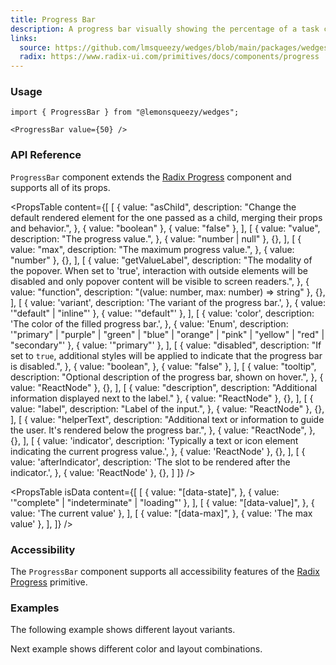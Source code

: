 ```yaml
---
title: Progress Bar
description: A progress bar visually showing the percentage of a task completed.
links:
  source: https://github.com/lmsqueezy/wedges/blob/main/packages/wedges/src/components/Progress/ProgressBar.tsx
  radix: https://www.radix-ui.com/primitives/docs/components/progress
---
```


<PreviewComponent name="progress-bar/preview" />

### Usage

```tsx
import { ProgressBar } from "@lemonsqueezy/wedges";
```

```tsx showLineNumbers
<ProgressBar value={50} />
```

### API Reference

`ProgressBar` component extends the <a href="https://www.radix-ui.com/docs/primitives/components/progress" target="_blank" rel='nofollow noreferrer'>Radix Progress</a> component and supports all of its props.

<PropsTable
  content={[
    [
      {
        value: "asChild",
        description:
          "Change the default rendered element for the one passed as a child, merging their props and behavior.",
      },
      { value: "boolean" },
      { value: "false" },
    ],
    [
      {
        value: "value",
        description:
          "The progress value.",
      },
      { value: "number | null" },
      {},
    ],
    [
      {
        value: "max",
        description: "The maximum progress value.",
      },
      { value: "number" },
      {},
    ],
    [
      {
        value: "getValueLabel",
        description:
          "The modality of the popover. When set to 'true', interaction with outside elements will be disabled and only popover content will be visible to screen readers.",
      },
      { value: "function", description: "(value: number, max: number) => string" },
      {},
    ],
    [
        {
            value: 'variant',
            description: 'The variant of the progress bar.',
        },
        { value: '"default" | "inline"' },
        { value: '"default"' },
    ],
    [
        {
            value: 'color',
            description: 'The color of the filled progress bar.',
        },
        { value: 'Enum', description: '"primary" | "purple" | "green" | "blue" | "orange" | "pink" | "yellow" | "red" | "secondary"' },
        { value: '"primary"' },
    ],
    [
      {
        value: "disabled",
        description:
          "If set to `true`, additional styles will be applied to indicate that the progress bar is disabled.",
      },
      {
        value: "boolean",
      },
      { value: "false" },
    ],
    [
      {
        value: "tooltip",
        description: "Optional description of the progress bar, shown on hover.",
      },
      { value: "ReactNode" },
      {},
    ],
    [
      { value: "description", description: "Additional information displayed next to the label." },
      { value: "ReactNode" },
      {},
    ],
    [
      {
        value: "label",
        description: "Label of the input.",
      },
      { value: "ReactNode" },
      {},
    ],
    [
      {
        value: "helperText",
        description:
          "Additional text or information to guide the user. It's rendered below the progress bar.",
      },
      {
        value: "ReactNode",
      },
      {},
    ],
    [
        {
            value: 'indicator',
            description: 'Typically a text or icon element indicating the current progress value.',
        },
        { value: 'ReactNode' },
        {},
    ],
    [
        {
            value: 'afterIndicator',
            description: 'The slot to be rendered after the indicator.',
        },
        { value: 'ReactNode' },
        {},
    ]
  ]}
/>

<PropsTable
  isData
  content={[
    [
      {
        value: "[data-state]",
      },
      { value: '"complete" | "indeterminate" | "loading"' },
    ],
    [
      {
        value: "[data-value]",
      },
      { value: 'The current value' },
    ],
    [
      {
        value: "[data-max]",
      },
      { value: 'The max value' },
    ],
]}
/>

### Accessibility

The `ProgressBar` component supports all accessibility features of the <a href="https://www.radix-ui.com/primitives/docs/components/progress#accessibility" target="_blank" rel="nofollow noreferrer">Radix Progress</a> primitive.


### Examples

The following example shows different layout variants.

<PreviewComponent name="progress-bar/example-1" />

Next example shows different color and layout combinations.

<PreviewComponent name="progress-bar/example-2" />
